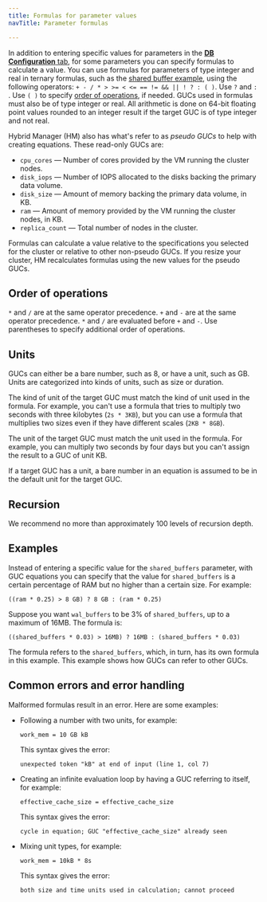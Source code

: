 ```yaml
---
title: Formulas for parameter values
navTitle: Parameter formulas

---
```


In addition to entering specific values for parameters in the [**DB Configuration** tab](../create-clusters/db-configuration.mdx), for some parameters you can specify formulas to calculate a value. You can use formulas for parameters of type integer and real in ternary formulas, such as the [shared buffer example](formula.mdx#examples), using the following operators: `+ - / * > >= < <= == != && || ! ? : ( )`. Use `?` and `:` . Use `( )` to specify [order of operations](formula.mdx#order-of-operations), if needed. GUCs used in formulas must also be of type integer or real. All arithmetic is done on 64-bit floating point values rounded to an integer result if the target GUC is of type integer and not real.  

Hybrid Manager (HM) also has what's refer to as *pseudo GUCs* to help with creating equations. These read-only GUCs are:

-   `cpu_cores` — Number of cores provided by the VM running the cluster nodes.
-   `disk_iops` — Number of IOPS allocated to the disks backing the primary data volume.
-   `disk_size` — Amount of memory backing the primary data volume, in KB.
-   `ram` — Amount of memory provided by the VM running the cluster nodes, in KB.
-   `replica_count` — Total number of nodes in the cluster.

Formulas can calculate a value relative to the specifications you selected for the cluster or relative to other non-pseudo GUCs. If you resize your cluster, HM recalculates formulas using the new values for the pseudo GUCs. 

## Order of operations

`*` and `/` are at the same operator precedence. `+` and `-` are at the same operator precedence. `*` and `/` are evaluated before `+` and `-`. Use parentheses to specify additional order of operations. 

## Units

GUCs can either be a bare number, such as 8, or have a unit, such as GB. Units are categorized into kinds of units, such as size or duration.

The kind of unit of the target GUC must match the kind of unit used in the formula. For example, you can't use a formula that tries to multiply two seconds with three kilobytes (`2s * 3KB`), but you can use a formula that multiplies two sizes even if they have different scales (`2KB * 8GB`). 

The unit of the target GUC must match the unit used in the formula. For example, you can multiply two seconds by four days but you can't assign the result to a GUC of unit KB.

If a target GUC has a unit, a bare number in an equation is assumed to be in the default unit for the target GUC.

## Recursion

We recommend no more than approximately 100 levels of recursion depth.

## Examples

Instead of entering a specific value for the `shared_buffers` parameter, with GUC equations you can specify that the value for `shared_buffers` is a certain percentage of RAM but no higher than a certain size. For example: 

`((ram * 0.25) > 8 GB) ? 8 GB : (ram * 0.25)`

Suppose you want `wal_buffers` to be 3% of `shared_buffers`, up to a maximum of 16MB. The formula is:

`((shared_buffers * 0.03) > 16MB) ? 16MB : (shared_buffers * 0.03)`

The formula refers to the `shared_buffers`, which, in turn, has its own formula in this example. This example shows how GUCs can refer to other GUCs.

## Common errors and error handling

Malformed formulas result in an error. Here are some examples:

-   Following a number with two units, for example: 

    `work_mem = 10 GB kB`

    This syntax gives the error:

    `unexpected token "kB" at end of input (line 1, col 7)`

-   Creating an infinite evaluation loop by having a GUC referring to itself, for example:

    `effective_cache_size = effective_cache_size`

    This syntax gives the error:

    `cycle in equation; GUC "effective_cache_size" already seen`

-   Mixing unit types, for example:

    `work_mem = 10kB * 8s`

    This syntax gives the error:

    `both size and time units used in calculation; cannot proceed`
